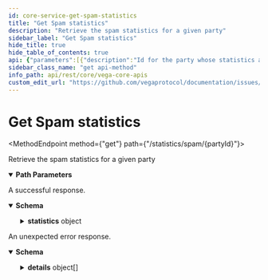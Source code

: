 ```yaml
---
id: core-service-get-spam-statistics
title: "Get Spam statistics"
description: "Retrieve the spam statistics for a given party"
sidebar_label: "Get Spam statistics"
hide_title: true
hide_table_of_contents: true
api: {"parameters":[{"description":"Id for the party whose statistics are requested","in":"path","name":"partyId","required":true,"schema":{"type":"string"}}],"responses":{"200":{"content":{"application/json":{"schema":{"properties":{"chainId":{"type":"string"},"statistics":{"properties":{"delegations":{"title":"Statistics for delegation transactions made by the party","properties":{"bannedUntil":{"title":"If blocked the timestamp when the party will be unblocked as RFC3339Nano","type":"string"},"countForEpoch":{"format":"uint64","title":"The current transaction count received from the party during this epoch for this policy","type":"string"},"maxForEpoch":{"format":"uint64","title":"The maximum number of transactions allowed for this policy in an epoch","type":"string"},"minTokensRequired":{"title":"The effective minimum number of tokens required to submit a transaction of this type","type":"string"}},"type":"object"},"epochSeq":{"format":"uint64","title":"The epoch in which these statistics apply to","type":"string"},"issueSignatures":{"title":"Statistics for multisig signatures issued for the party","properties":{"bannedUntil":{"title":"If blocked the timestamp when the party will be unblocked as RFC3339Nano","type":"string"},"countForEpoch":{"format":"uint64","title":"The current transaction count received from the party during this epoch for this policy","type":"string"},"maxForEpoch":{"format":"uint64","title":"The maximum number of transactions allowed for this policy in an epoch","type":"string"},"minTokensRequired":{"title":"The effective minimum number of tokens required to submit a transaction of this type","type":"string"}},"type":"object"},"nodeAnnouncements":{"title":"Statistics for node announcement transactions made by the party","properties":{"bannedUntil":{"title":"If blocked the timestamp when the party will be unblocked as RFC3339Nano","type":"string"},"countForEpoch":{"format":"uint64","title":"The current transaction count received from the party during this epoch for this policy","type":"string"},"maxForEpoch":{"format":"uint64","title":"The maximum number of transactions allowed for this policy in an epoch","type":"string"},"minTokensRequired":{"title":"The effective minimum number of tokens required to submit a transaction of this type","type":"string"}},"type":"object"},"pow":{"title":"Statistics for proof of work difficulty observed per block for the party","properties":{"bannedUntil":{"title":"PoW banned until timestamp as RFC3339Nano","type":"string"},"blockStates":{"items":{"properties":{"blockHash":{"title":"Hash of the current block","type":"string"},"blockHeight":{"format":"uint64","title":"Block height for the current Proof of Work state statistics","type":"string"},"difficulty":{"format":"uint64","title":"The base difficulty for this block for when transactions seen < tx_per_block","type":"string"},"expectedDifficulty":{"description":"This is the minimum required difficulty for the next transaction submitted on this block\nif it is possible to submit more transactions on this block, otherwise nil.","format":"uint64","type":"string"},"hashFunction":{"title":"The hashing function used to calculate the block hash","type":"string"},"increasingDifficulty":{"title":"Whether or not this block allows for increasing proof-of-work difficulty if the\ntx-per-block-hash limit has been reached","type":"boolean"},"transactionsSeen":{"format":"uint64","title":"Total number of transactions seen in the block","type":"string"},"txPerBlock":{"format":"uint64","title":"The number of transactions that can have their proof-of-work calculated with this block hash before\neither the difficulty increases, or no more transactions can use this block hash","type":"string"}},"title":"The PoW state for a given block","type":"object"},"title":"Block state for each block in scope for PoW calculation","type":"array"},"numberOfPastBlocks":{"format":"uint64","title":"The number of block behind the current block whose hash can be used for proof-of-work calculations","type":"string"}},"type":"object"},"proposals":{"title":"Statistics for proposal transactions made by the party","properties":{"bannedUntil":{"title":"If blocked the timestamp when the party will be unblocked as RFC3339Nano","type":"string"},"countForEpoch":{"format":"uint64","title":"The current transaction count received from the party during this epoch for this policy","type":"string"},"maxForEpoch":{"format":"uint64","title":"The maximum number of transactions allowed for this policy in an epoch","type":"string"},"minTokensRequired":{"title":"The effective minimum number of tokens required to submit a transaction of this type","type":"string"}},"type":"object"},"transfers":{"title":"Statistics for transfer transactions made by the party","properties":{"bannedUntil":{"title":"If blocked the timestamp when the party will be unblocked as RFC3339Nano","type":"string"},"countForEpoch":{"format":"uint64","title":"The current transaction count received from the party during this epoch for this policy","type":"string"},"maxForEpoch":{"format":"uint64","title":"The maximum number of transactions allowed for this policy in an epoch","type":"string"},"minTokensRequired":{"title":"The effective minimum number of tokens required to submit a transaction of this type","type":"string"}},"type":"object"},"votes":{"title":"Statistics for proposal votes made by the party","properties":{"bannedUntil":{"title":"If blocked the timestamp when the party will be unblocked as RFC3339Nano","type":"string"},"maxForEpoch":{"format":"uint64","title":"The maximum number of votes per proposal allowed in an epoch","type":"string"},"statistics":{"items":{"description":"The vote statistics for the voting spam policies\nwhich are calculated as a ratio of the total votes\nthat have been rejected.","properties":{"countForEpoch":{"format":"uint64","title":"The current vote count received from the party for the given proposal during this epoch","type":"string"},"minTokensRequired":{"title":"The effective minimum number of tokens required to vote on the proposal","type":"string"},"proposal":{"type":"string"}},"type":"object","title":"v1VoteSpamStatistic"},"title":"List of statistics for proposals voted on by the party","type":"array"}},"type":"object"}},"title":"The complete spam statistics captured for a given party","type":"object"}},"title":"A response containing all the spam statistics of a party for the current epoch","type":"object"}}},"description":"A successful response."},"default":{"content":{"application/json":{"schema":{"properties":{"code":{"format":"int32","type":"integer"},"details":{"items":{"additionalProperties":{},"properties":{"@type":{"type":"string"}},"type":"object","title":"protobufAny"},"type":"array"},"message":{"type":"string"}},"type":"object","title":"googlerpcStatus"}}},"description":"An unexpected error response."}},"tags":["CoreService"],"description":"Retrieve the spam statistics for a given party","operationId":"CoreService_GetSpamStatistics","method":"get","path":"/statistics/spam/{partyId}","servers":[{"url":"https://n06.testnet.vega.xyz","description":"n06"},{"url":"https://n07.testnet.vega.xyz","description":"n07"},{"url":"https://n08.testnet.vega.xyz","description":"n08"},{"url":"https://n09.testnet.vega.xyz","description":"n09"},{"url":"https://n10.testnet.vega.xyz","description":"n10"},{"url":"https://n11.testnet.vega.xyz","description":"n11"}],"info":{"title":"Vega core APIs","version":"v0.70.0"},"postman":{"name":"Get Spam statistics","description":{"content":"Retrieve the spam statistics for a given party","type":"text/plain"},"url":{"path":["statistics","spam",":partyId"],"host":["{{baseUrl}}"],"query":[],"variable":[{"disabled":false,"description":{"content":"(Required) Id for the party whose statistics are requested","type":"text/plain"},"type":"any","value":"","key":"partyId"}]},"header":[{"key":"Accept","value":"application/json"}],"method":"GET"}}
sidebar_class_name: "get api-method"
info_path: api/rest/core/vega-core-apis
custom_edit_url: "https://github.com/vegaprotocol/documentation/issues/new?labels=documentation&title=[Documentation] Requesting changes to 'Get Spam statistics' (core-service-get-spam-statistics)"
---
```



<h1 className={"openapi__heading"}>Get Spam statistics</h1>

<MethodEndpoint method={"get"} path={"/statistics/spam/{partyId}"}></MethodEndpoint>



Retrieve the spam statistics for a given party

<details style={{"marginBottom":"1rem"}} className={"openapi-markdown__details"} data-collapsed={false} open={true}><summary style={{}}><strong>Path Parameters</strong></summary><div><ul><ParamsItem className={"paramsItem"} param={{"description":"Id for the party whose statistics are requested","in":"path","name":"partyId","required":true,"schema":{"type":"string"}}}></ParamsItem></ul></div></details><div><div><ApiTabs><TabItem label={"200"} value={"200"}><div>

A successful response.

</div><div><MimeTabs className={"openapi-tabs__mime"} schemaType={"response"}><TabItem label={"application/json"} value={"application/json"}><SchemaTabs className={"openapi-tabs__schema"}><TabItem label={"Schema"} value={"Schema"}><details style={{}} className={"openapi-markdown__details"} data-collapsed={false} open={true}><summary style={{"textAlign":"left"}}><strong>Schema</strong></summary><div style={{"textAlign":"left","marginLeft":"1rem"}}></div><ul style={{"marginLeft":"1rem"}}><SchemaItem collapsible={false} name={"chainId"} required={false} schemaName={"string"} qualifierMessage={undefined} schema={{"type":"string"}}></SchemaItem><SchemaItem collapsible={true} className={"schemaItem"}><details style={{}} className={"openapi-markdown__details"}><summary style={{}}><strong>statistics</strong><span style={{"opacity":"0.6"}}> object</span></summary><div style={{"marginLeft":"1rem"}}><SchemaItem collapsible={true} className={"schemaItem"}><details style={{}} className={"openapi-markdown__details"}><summary style={{}}><strong>delegations</strong><span style={{"opacity":"0.6"}}> object</span></summary><div style={{"marginLeft":"1rem"}}><SchemaItem collapsible={false} name={"bannedUntil"} required={false} schemaName={"If blocked the timestamp when the party will be unblocked as RFC3339Nano"} qualifierMessage={undefined} schema={{"title":"If blocked the timestamp when the party will be unblocked as RFC3339Nano","type":"string"}}></SchemaItem><SchemaItem collapsible={false} name={"countForEpoch"} required={false} schemaName={"uint64"} qualifierMessage={undefined} schema={{"format":"uint64","title":"The current transaction count received from the party during this epoch for this policy","type":"string"}}></SchemaItem><SchemaItem collapsible={false} name={"maxForEpoch"} required={false} schemaName={"uint64"} qualifierMessage={undefined} schema={{"format":"uint64","title":"The maximum number of transactions allowed for this policy in an epoch","type":"string"}}></SchemaItem><SchemaItem collapsible={false} name={"minTokensRequired"} required={false} schemaName={"The effective minimum number of tokens required to submit a transaction of this type"} qualifierMessage={undefined} schema={{"title":"The effective minimum number of tokens required to submit a transaction of this type","type":"string"}}></SchemaItem></div></details></SchemaItem><SchemaItem collapsible={false} name={"epochSeq"} required={false} schemaName={"uint64"} qualifierMessage={undefined} schema={{"format":"uint64","title":"The epoch in which these statistics apply to","type":"string"}}></SchemaItem><SchemaItem collapsible={true} className={"schemaItem"}><details style={{}} className={"openapi-markdown__details"}><summary style={{}}><strong>issueSignatures</strong><span style={{"opacity":"0.6"}}> object</span></summary><div style={{"marginLeft":"1rem"}}><SchemaItem collapsible={false} name={"bannedUntil"} required={false} schemaName={"If blocked the timestamp when the party will be unblocked as RFC3339Nano"} qualifierMessage={undefined} schema={{"title":"If blocked the timestamp when the party will be unblocked as RFC3339Nano","type":"string"}}></SchemaItem><SchemaItem collapsible={false} name={"countForEpoch"} required={false} schemaName={"uint64"} qualifierMessage={undefined} schema={{"format":"uint64","title":"The current transaction count received from the party during this epoch for this policy","type":"string"}}></SchemaItem><SchemaItem collapsible={false} name={"maxForEpoch"} required={false} schemaName={"uint64"} qualifierMessage={undefined} schema={{"format":"uint64","title":"The maximum number of transactions allowed for this policy in an epoch","type":"string"}}></SchemaItem><SchemaItem collapsible={false} name={"minTokensRequired"} required={false} schemaName={"The effective minimum number of tokens required to submit a transaction of this type"} qualifierMessage={undefined} schema={{"title":"The effective minimum number of tokens required to submit a transaction of this type","type":"string"}}></SchemaItem></div></details></SchemaItem><SchemaItem collapsible={true} className={"schemaItem"}><details style={{}} className={"openapi-markdown__details"}><summary style={{}}><strong>nodeAnnouncements</strong><span style={{"opacity":"0.6"}}> object</span></summary><div style={{"marginLeft":"1rem"}}><SchemaItem collapsible={false} name={"bannedUntil"} required={false} schemaName={"If blocked the timestamp when the party will be unblocked as RFC3339Nano"} qualifierMessage={undefined} schema={{"title":"If blocked the timestamp when the party will be unblocked as RFC3339Nano","type":"string"}}></SchemaItem><SchemaItem collapsible={false} name={"countForEpoch"} required={false} schemaName={"uint64"} qualifierMessage={undefined} schema={{"format":"uint64","title":"The current transaction count received from the party during this epoch for this policy","type":"string"}}></SchemaItem><SchemaItem collapsible={false} name={"maxForEpoch"} required={false} schemaName={"uint64"} qualifierMessage={undefined} schema={{"format":"uint64","title":"The maximum number of transactions allowed for this policy in an epoch","type":"string"}}></SchemaItem><SchemaItem collapsible={false} name={"minTokensRequired"} required={false} schemaName={"The effective minimum number of tokens required to submit a transaction of this type"} qualifierMessage={undefined} schema={{"title":"The effective minimum number of tokens required to submit a transaction of this type","type":"string"}}></SchemaItem></div></details></SchemaItem><SchemaItem collapsible={true} className={"schemaItem"}><details style={{}} className={"openapi-markdown__details"}><summary style={{}}><strong>pow</strong><span style={{"opacity":"0.6"}}> object</span></summary><div style={{"marginLeft":"1rem"}}><SchemaItem collapsible={false} name={"bannedUntil"} required={false} schemaName={"PoW banned until timestamp as RFC3339Nano"} qualifierMessage={undefined} schema={{"title":"PoW banned until timestamp as RFC3339Nano","type":"string"}}></SchemaItem><SchemaItem collapsible={true} className={"schemaItem"}><details style={{}} className={"openapi-markdown__details"}><summary style={{}}><strong>blockStates</strong><span style={{"opacity":"0.6"}}> object[]</span></summary><div style={{"marginLeft":"1rem"}}><li><div style={{"fontSize":"var(--ifm-code-font-size)","opacity":"0.6","marginLeft":"-.5rem","paddingBottom":".5rem"}}>Array [</div></li><SchemaItem collapsible={false} name={"blockHash"} required={false} schemaName={"Hash of the current block"} qualifierMessage={undefined} schema={{"title":"Hash of the current block","type":"string"}}></SchemaItem><SchemaItem collapsible={false} name={"blockHeight"} required={false} schemaName={"uint64"} qualifierMessage={undefined} schema={{"format":"uint64","title":"Block height for the current Proof of Work state statistics","type":"string"}}></SchemaItem><SchemaItem collapsible={false} name={"difficulty"} required={false} schemaName={"uint64"} qualifierMessage={undefined} schema={{"format":"uint64","title":"The base difficulty for this block for when transactions seen < tx_per_block","type":"string"}}></SchemaItem><SchemaItem collapsible={false} name={"expectedDifficulty"} required={false} schemaName={"uint64"} qualifierMessage={undefined} schema={{"description":"This is the minimum required difficulty for the next transaction submitted on this block\nif it is possible to submit more transactions on this block, otherwise nil.","format":"uint64","type":"string"}}></SchemaItem><SchemaItem collapsible={false} name={"hashFunction"} required={false} schemaName={"The hashing function used to calculate the block hash"} qualifierMessage={undefined} schema={{"title":"The hashing function used to calculate the block hash","type":"string"}}></SchemaItem><SchemaItem collapsible={false} name={"increasingDifficulty"} required={false} schemaName={"Whether or not this block allows for increasing proof-of-work difficulty if the\ntx-per-block-hash limit has been reached"} qualifierMessage={undefined} schema={{"title":"Whether or not this block allows for increasing proof-of-work difficulty if the\ntx-per-block-hash limit has been reached","type":"boolean"}}></SchemaItem><SchemaItem collapsible={false} name={"transactionsSeen"} required={false} schemaName={"uint64"} qualifierMessage={undefined} schema={{"format":"uint64","title":"Total number of transactions seen in the block","type":"string"}}></SchemaItem><SchemaItem collapsible={false} name={"txPerBlock"} required={false} schemaName={"uint64"} qualifierMessage={undefined} schema={{"format":"uint64","title":"The number of transactions that can have their proof-of-work calculated with this block hash before\neither the difficulty increases, or no more transactions can use this block hash","type":"string"}}></SchemaItem><li><div style={{"fontSize":"var(--ifm-code-font-size)","opacity":"0.6","marginLeft":"-.5rem"}}>]</div></li></div></details></SchemaItem><SchemaItem collapsible={false} name={"numberOfPastBlocks"} required={false} schemaName={"uint64"} qualifierMessage={undefined} schema={{"format":"uint64","title":"The number of block behind the current block whose hash can be used for proof-of-work calculations","type":"string"}}></SchemaItem></div></details></SchemaItem><SchemaItem collapsible={true} className={"schemaItem"}><details style={{}} className={"openapi-markdown__details"}><summary style={{}}><strong>proposals</strong><span style={{"opacity":"0.6"}}> object</span></summary><div style={{"marginLeft":"1rem"}}><SchemaItem collapsible={false} name={"bannedUntil"} required={false} schemaName={"If blocked the timestamp when the party will be unblocked as RFC3339Nano"} qualifierMessage={undefined} schema={{"title":"If blocked the timestamp when the party will be unblocked as RFC3339Nano","type":"string"}}></SchemaItem><SchemaItem collapsible={false} name={"countForEpoch"} required={false} schemaName={"uint64"} qualifierMessage={undefined} schema={{"format":"uint64","title":"The current transaction count received from the party during this epoch for this policy","type":"string"}}></SchemaItem><SchemaItem collapsible={false} name={"maxForEpoch"} required={false} schemaName={"uint64"} qualifierMessage={undefined} schema={{"format":"uint64","title":"The maximum number of transactions allowed for this policy in an epoch","type":"string"}}></SchemaItem><SchemaItem collapsible={false} name={"minTokensRequired"} required={false} schemaName={"The effective minimum number of tokens required to submit a transaction of this type"} qualifierMessage={undefined} schema={{"title":"The effective minimum number of tokens required to submit a transaction of this type","type":"string"}}></SchemaItem></div></details></SchemaItem><SchemaItem collapsible={true} className={"schemaItem"}><details style={{}} className={"openapi-markdown__details"}><summary style={{}}><strong>transfers</strong><span style={{"opacity":"0.6"}}> object</span></summary><div style={{"marginLeft":"1rem"}}><SchemaItem collapsible={false} name={"bannedUntil"} required={false} schemaName={"If blocked the timestamp when the party will be unblocked as RFC3339Nano"} qualifierMessage={undefined} schema={{"title":"If blocked the timestamp when the party will be unblocked as RFC3339Nano","type":"string"}}></SchemaItem><SchemaItem collapsible={false} name={"countForEpoch"} required={false} schemaName={"uint64"} qualifierMessage={undefined} schema={{"format":"uint64","title":"The current transaction count received from the party during this epoch for this policy","type":"string"}}></SchemaItem><SchemaItem collapsible={false} name={"maxForEpoch"} required={false} schemaName={"uint64"} qualifierMessage={undefined} schema={{"format":"uint64","title":"The maximum number of transactions allowed for this policy in an epoch","type":"string"}}></SchemaItem><SchemaItem collapsible={false} name={"minTokensRequired"} required={false} schemaName={"The effective minimum number of tokens required to submit a transaction of this type"} qualifierMessage={undefined} schema={{"title":"The effective minimum number of tokens required to submit a transaction of this type","type":"string"}}></SchemaItem></div></details></SchemaItem><SchemaItem collapsible={true} className={"schemaItem"}><details style={{}} className={"openapi-markdown__details"}><summary style={{}}><strong>votes</strong><span style={{"opacity":"0.6"}}> object</span></summary><div style={{"marginLeft":"1rem"}}><SchemaItem collapsible={false} name={"bannedUntil"} required={false} schemaName={"If blocked the timestamp when the party will be unblocked as RFC3339Nano"} qualifierMessage={undefined} schema={{"title":"If blocked the timestamp when the party will be unblocked as RFC3339Nano","type":"string"}}></SchemaItem><SchemaItem collapsible={false} name={"maxForEpoch"} required={false} schemaName={"uint64"} qualifierMessage={undefined} schema={{"format":"uint64","title":"The maximum number of votes per proposal allowed in an epoch","type":"string"}}></SchemaItem><SchemaItem collapsible={true} className={"schemaItem"}><details style={{}} className={"openapi-markdown__details"}><summary style={{}}><strong>statistics</strong><span style={{"opacity":"0.6"}}> object[]</span></summary><div style={{"marginLeft":"1rem"}}><li><div style={{"fontSize":"var(--ifm-code-font-size)","opacity":"0.6","marginLeft":"-.5rem","paddingBottom":".5rem"}}>Array [</div></li><SchemaItem collapsible={false} name={"countForEpoch"} required={false} schemaName={"uint64"} qualifierMessage={undefined} schema={{"format":"uint64","title":"The current vote count received from the party for the given proposal during this epoch","type":"string"}}></SchemaItem><SchemaItem collapsible={false} name={"minTokensRequired"} required={false} schemaName={"The effective minimum number of tokens required to vote on the proposal"} qualifierMessage={undefined} schema={{"title":"The effective minimum number of tokens required to vote on the proposal","type":"string"}}></SchemaItem><SchemaItem collapsible={false} name={"proposal"} required={false} schemaName={"string"} qualifierMessage={undefined} schema={{"type":"string"}}></SchemaItem><li><div style={{"fontSize":"var(--ifm-code-font-size)","opacity":"0.6","marginLeft":"-.5rem"}}>]</div></li></div></details></SchemaItem></div></details></SchemaItem></div></details></SchemaItem></ul></details></TabItem><TabItem label={"Example (from schema)"} value={"Example (from schema)"}><ResponseSamples responseExample={"{\n  \"chainId\": \"string\",\n  \"statistics\": {\n    \"delegations\": {\n      \"bannedUntil\": \"string\",\n      \"countForEpoch\": \"string\",\n      \"maxForEpoch\": \"string\",\n      \"minTokensRequired\": \"string\"\n    },\n    \"epochSeq\": \"string\",\n    \"issueSignatures\": {\n      \"bannedUntil\": \"string\",\n      \"countForEpoch\": \"string\",\n      \"maxForEpoch\": \"string\",\n      \"minTokensRequired\": \"string\"\n    },\n    \"nodeAnnouncements\": {\n      \"bannedUntil\": \"string\",\n      \"countForEpoch\": \"string\",\n      \"maxForEpoch\": \"string\",\n      \"minTokensRequired\": \"string\"\n    },\n    \"pow\": {\n      \"bannedUntil\": \"string\",\n      \"blockStates\": [\n        {\n          \"blockHash\": \"string\",\n          \"blockHeight\": \"string\",\n          \"difficulty\": \"string\",\n          \"expectedDifficulty\": \"string\",\n          \"hashFunction\": \"string\",\n          \"increasingDifficulty\": true,\n          \"transactionsSeen\": \"string\",\n          \"txPerBlock\": \"string\"\n        }\n      ],\n      \"numberOfPastBlocks\": \"string\"\n    },\n    \"proposals\": {\n      \"bannedUntil\": \"string\",\n      \"countForEpoch\": \"string\",\n      \"maxForEpoch\": \"string\",\n      \"minTokensRequired\": \"string\"\n    },\n    \"transfers\": {\n      \"bannedUntil\": \"string\",\n      \"countForEpoch\": \"string\",\n      \"maxForEpoch\": \"string\",\n      \"minTokensRequired\": \"string\"\n    },\n    \"votes\": {\n      \"bannedUntil\": \"string\",\n      \"maxForEpoch\": \"string\",\n      \"statistics\": [\n        {\n          \"countForEpoch\": \"string\",\n          \"minTokensRequired\": \"string\",\n          \"proposal\": \"string\"\n        }\n      ]\n    }\n  }\n}"} language={"json"}></ResponseSamples></TabItem></SchemaTabs></TabItem></MimeTabs></div></TabItem><TabItem label={"default"} value={"default"}><div>

An unexpected error response.

</div><div><MimeTabs className={"openapi-tabs__mime"} schemaType={"response"}><TabItem label={"application/json"} value={"application/json"}><SchemaTabs className={"openapi-tabs__schema"}><TabItem label={"Schema"} value={"Schema"}><details style={{}} className={"openapi-markdown__details"} data-collapsed={false} open={true}><summary style={{"textAlign":"left"}}><strong>Schema</strong></summary><div style={{"textAlign":"left","marginLeft":"1rem"}}></div><ul style={{"marginLeft":"1rem"}}><SchemaItem collapsible={false} name={"code"} required={false} schemaName={"int32"} qualifierMessage={undefined} schema={{"format":"int32","type":"integer"}}></SchemaItem><SchemaItem collapsible={true} className={"schemaItem"}><details style={{}} className={"openapi-markdown__details"}><summary style={{}}><strong>details</strong><span style={{"opacity":"0.6"}}> object[]</span></summary><div style={{"marginLeft":"1rem"}}><li><div style={{"fontSize":"var(--ifm-code-font-size)","opacity":"0.6","marginLeft":"-.5rem","paddingBottom":".5rem"}}>Array [</div></li><SchemaItem collapsible={false} name={"@type"} required={false} schemaName={"string"} qualifierMessage={undefined} schema={{"type":"string"}}></SchemaItem><li><div style={{"fontSize":"var(--ifm-code-font-size)","opacity":"0.6","marginLeft":"-.5rem"}}>]</div></li></div></details></SchemaItem><SchemaItem collapsible={false} name={"message"} required={false} schemaName={"string"} qualifierMessage={undefined} schema={{"type":"string"}}></SchemaItem></ul></details></TabItem><TabItem label={"Example (from schema)"} value={"Example (from schema)"}><ResponseSamples responseExample={"{\n  \"code\": 0,\n  \"details\": [\n    {\n      \"@type\": \"string\"\n    }\n  ],\n  \"message\": \"string\"\n}"} language={"json"}></ResponseSamples></TabItem></SchemaTabs></TabItem></MimeTabs></div></TabItem></ApiTabs></div></div>
